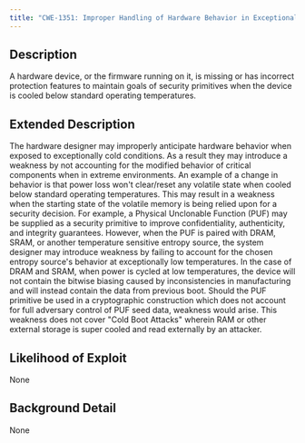 ```yaml
---
title: "CWE-1351: Improper Handling of Hardware Behavior in Exceptionally Cold Environments"
---
```


## Description
A hardware device, or the firmware running on it, is
                missing or has incorrect protection features to maintain
                goals of security primitives when the device is cooled below
                standard operating temperatures.

## Extended Description

The hardware designer may improperly anticipate
                    hardware behavior when exposed to exceptionally cold
                    conditions. As a result they may introduce a weakness by not
                    accounting for the modified behavior of critical components
                    when in extreme environments.
An example of a change in behavior is that power loss
                    won't clear/reset any volatile state when cooled below
                    standard operating temperatures. This may result in
                    a weakness when the starting state of the volatile memory is
                    being relied upon for a security decision. For example, a
                    Physical Unclonable Function (PUF) may be supplied as a
                    security primitive to improve confidentiality,
                    authenticity, and integrity guarantees. However, when the
                    PUF is paired with DRAM, SRAM, or another temperature
                    sensitive entropy source, the system designer may introduce
                    weakness by failing to account for the chosen entropy
                    source's behavior at exceptionally low temperatures. In the
                    case of DRAM and SRAM, when power is cycled at low
                    temperatures, the device will not contain the bitwise
                    biasing caused by inconsistencies in manufacturing and will
                    instead contain the data from previous boot. Should the PUF
                    primitive be used in a cryptographic construction which
                    does not account for full adversary control of PUF seed
                    data, weakness would arise.
This weakness does not cover "Cold Boot Attacks"
                    wherein RAM or other external storage is super cooled and
                    read externally by an attacker.


## Likelihood of Exploit
None

## Background Detail
None
        